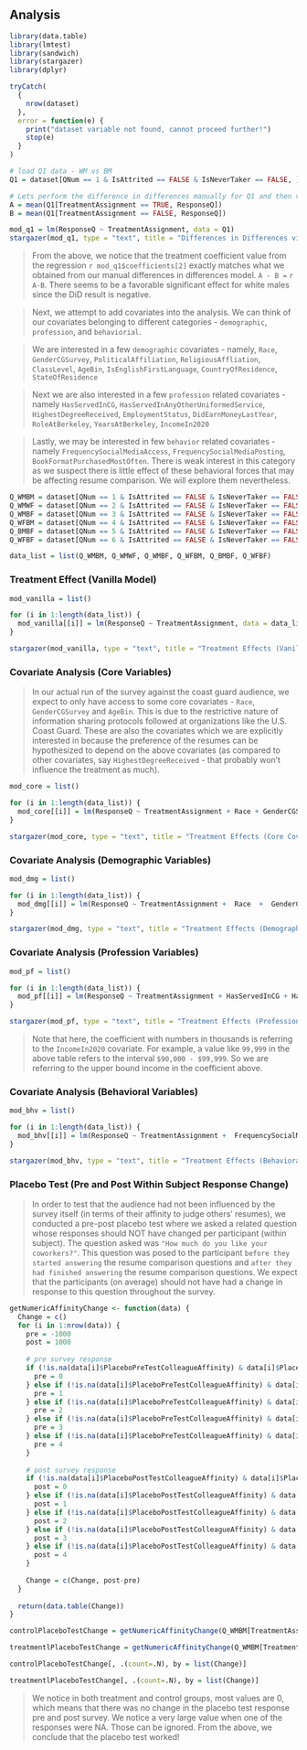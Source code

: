 ## Analysis

```r
library(data.table)
library(lmtest)
library(sandwich)
library(stargazer)
library(dplyr)
``` 

```r
tryCatch(
  {
    nrow(dataset)
  },
  error = function(e) {
    print("dataset variable not found, cannot proceed further!")
    stop(e)
  }
)
```

```r
# load Q1 data - WM vs BM
Q1 = dataset[QNum == 1 & IsAttrited == FALSE & IsNeverTaker == FALSE, ]
```

```r

# Lets perform the difference in differences manually for Q1 and then verify it with a regression model
A = mean(Q1[TreatmentAssignment == TRUE, ResponseQ])
B = mean(Q1[TreatmentAssignment == FALSE, ResponseQ])
```

```r
mod_q1 = lm(ResponseQ ~ TreatmentAssignment, data = Q1)
stargazer(mod_q1, type = "text", title = "Differences in Differences via Regression (WM vs BM)")
```

>From the above, we notice that the treatment coefficient value from the regression ```r mod_q1$coefficients[2]``` exactly matches what we obtained from our manual differences in differences model. `A - B =` ```r A-B```. There seems to be a favorable significant effect for white males since the DiD result is negative.

>Next, we attempt to add covariates into the analysis. We can think of our covariates belonging to different categories - `demographic`, `profession`, and `behaviorial`.

>We are interested in a few `demographic` covariates - namely, `Race`, `GenderCGSurvey`, `PoliticalAffiliation`, `ReligiousAffliation`, `ClassLevel`, `AgeBin`, `IsEnglishFirstLanguage`, `CountryOfResidence`, `StateOfResidence`

>Next we are also interested in a few `profession` related covariates - namely `HasServedInCG`, `HasServedInAnyOtherUniformedService`, `HighestDegreeReceived`, `EmploymentStatus`, `DidEarnMoneyLastYear`, `RoleAtBerkeley`, `YearsAtBerkeley`, `IncomeIn2020`

>Lastly, we may be interested in few `behavior` related covariates - namely `FrequencySocialMediaAccess`, `FrequencySocialMediaPosting`, `BookFormatPurchasedMostOften`. There is weak interest in this category as we suspect there is little effect of these behavioral forces that may be affecting resume comparison. We will explore them nevertheless.


```r
Q_WMBM = dataset[QNum == 1 & IsAttrited == FALSE & IsNeverTaker == FALSE, ] # WM BM
Q_WMWF = dataset[QNum == 2 & IsAttrited == FALSE & IsNeverTaker == FALSE, ] # WM WF
Q_WMBF = dataset[QNum == 3 & IsAttrited == FALSE & IsNeverTaker == FALSE, ] # WM BF
Q_WFBM = dataset[QNum == 4 & IsAttrited == FALSE & IsNeverTaker == FALSE, ] # WF BM
Q_BMBF = dataset[QNum == 5 & IsAttrited == FALSE & IsNeverTaker == FALSE, ] # BM BF
Q_WFBF = dataset[QNum == 6 & IsAttrited == FALSE & IsNeverTaker == FALSE, ] # WF BF

data_list = list(Q_WMBM, Q_WMWF, Q_WMBF, Q_WFBM, Q_BMBF, Q_WFBF)
```

### Treatment Effect (Vanilla Model)

```r
mod_vanilla = list()

for (i in 1:length(data_list)) {
  mod_vanilla[[i]] = lm(ResponseQ ~ TreatmentAssignment, data = data_list[[i]])
}

stargazer(mod_vanilla, type = "text", title = "Treatment Effects (Vanilla - No Covariates)")
```

### Covariate Analysis (Core Variables)

>In our actual run of the survey against the coast guard audience, we expect to only have access to some core covariates - `Race`, `GenderCGSurvey` and `AgeBin`. This is due to the restrictive nature of information sharing protocols followed at organizations like the U.S. Coast Guard. These are also the covariates which we are explicitly interested in because the preference of the resumes can be hypothesized to depend on the above covariates (as compared to other covariates, say `HighestDegreeReceived` - that probably won't influence the treatment as much).

```r
mod_core = list()

for (i in 1:length(data_list)) {
  mod_core[[i]] = lm(ResponseQ ~ TreatmentAssignment + Race + GenderCGSurvey + AgeBin, data = data_list[[i]])
}

stargazer(mod_core, type = "text", title = "Treatment Effects (Core Covariates)")
```

### Covariate Analysis (Demographic Variables)

```r
mod_dmg = list()

for (i in 1:length(data_list)) {
  mod_dmg[[i]] = lm(ResponseQ ~ TreatmentAssignment +  Race  +  GenderCGSurvey +  PoliticalAffiliation + ReligiousAffliation + AgeBin + ClassLevel, data = data_list[[i]])
}

stargazer(mod_dmg, type = "text", title = "Treatment Effects (Demographic Covariates)")
```

### Covariate Analysis (Profession Variables)

```r
mod_pf = list()

for (i in 1:length(data_list)) {
  mod_pf[[i]] = lm(ResponseQ ~ TreatmentAssignment + HasServedInCG + HasServedInAnyOtherUniformedService + HighestDegreeReceived + EmploymentStatus  + RoleAtBerkeley + YearsAtBerkeley + as.factor(IncomeIn2020), data = data_list[[i]])
}

stargazer(mod_pf, type = "text", title = "Treatment Effects (Profession Covariates)")
```
>Note that here, the coefficient with numbers in thousands is referring to the `IncomeIn2020` covariate. For example, a value like `99,999` in the above table refers to the interval `$90,000 - $99,999`. So we are referring to the upper bound income in the coefficient above.

### Covariate Analysis (Behavioral Variables)

```r
mod_bhv = list()

for (i in 1:length(data_list)) {
  mod_bhv[[i]] = lm(ResponseQ ~ TreatmentAssignment +  FrequencySocialMediaAccess + FrequencySocialMediaPosting + BookFormatPurchasedMostOften, data = data_list[[i]])
}

stargazer(mod_bhv, type = "text", title = "Treatment Effects (Behavioral Covariates)")
```

### Placebo Test (Pre and Post Within Subject Response Change)

>In order to test that the audience had not been influenced by the survey itself (in terms of their affinity to judge others' resumes), we conducted a pre-post placebo test where we asked a related question whose responses should NOT have changed per participant (within subject). The question asked was `"How much do you like your coworkers?"`. This question was posed to the participant `before they started answering` the resume comparison questions and `after they had finished answering` the resume comparison questions. We expect that the participants (on average) should not have had a change in response to this question throughout the survey.

```r
getNumericAffinityChange <- function(data) {
  Change = c()
  for (i in 1:nrow(data)) {
    pre = -1000
    post = 1000
    
    # pre survey response
    if (!is.na(data[i]$PlaceboPreTestColleagueAffinity) & data[i]$PlaceboPreTestColleagueAffinity == "Dislike a great deal") {
      pre = 0 
    } else if (!is.na(data[i]$PlaceboPreTestColleagueAffinity) & data[i]$PlaceboPreTestColleagueAffinity == "Dislike somewhat") {
      pre = 1
    } else if (!is.na(data[i]$PlaceboPreTestColleagueAffinity) & data[i]$PlaceboPreTestColleagueAffinity == "Neither like nor dislike") {
      pre = 2
    } else if (!is.na(data[i]$PlaceboPreTestColleagueAffinity) & data[i]$PlaceboPreTestColleagueAffinity == "Like somewhat") {
      pre = 3
    } else if (!is.na(data[i]$PlaceboPreTestColleagueAffinity) & data[i]$PlaceboPreTestColleagueAffinity == "Like a great deal") {
      pre = 4
    }
    
    # post survey response
    if (!is.na(data[i]$PlaceboPostTestColleagueAffinity) & data[i]$PlaceboPostTestColleagueAffinity == "Dislike a great deal") {
      post = 0 
    } else if (!is.na(data[i]$PlaceboPostTestColleagueAffinity) & data[i]$PlaceboPostTestColleagueAffinity == "Dislike somewhat") {
      post = 1
    } else if (!is.na(data[i]$PlaceboPostTestColleagueAffinity) & data[i]$PlaceboPostTestColleagueAffinity == "Neither like nor dislike") {
      post = 2
    } else if (!is.na(data[i]$PlaceboPostTestColleagueAffinity) & data[i]$PlaceboPostTestColleagueAffinity == "Like somewhat") {
      post = 3
    } else if (!is.na(data[i]$PlaceboPostTestColleagueAffinity) & data[i]$PlaceboPostTestColleagueAffinity == "Like a great deal") {
      post = 4
    }
    
    Change = c(Change, post-pre)
  }
  
  return(data.table(Change))
}

controlPlaceboTestChange = getNumericAffinityChange(Q_WMBM[TreatmentAssignment == FALSE, ] %>% select(PlaceboPreTestColleagueAffinity, PlaceboPostTestColleagueAffinity))

treatmentlPlaceboTestChange = getNumericAffinityChange(Q_WMBM[TreatmentAssignment == TRUE, ] %>% select(PlaceboPreTestColleagueAffinity, PlaceboPostTestColleagueAffinity))

```

```r
controlPlaceboTestChange[, .(count=.N), by = list(Change)]
```

```r
treatmentlPlaceboTestChange[, .(count=.N), by = list(Change)]
```

>We notice in both treatment and control groups, most values are 0, which means that there was no change in the placebo test response pre and post survey. We notice a very large value when one of the responses were NA. Those can be ignored. From the above, we conclude that the placebo test worked!
